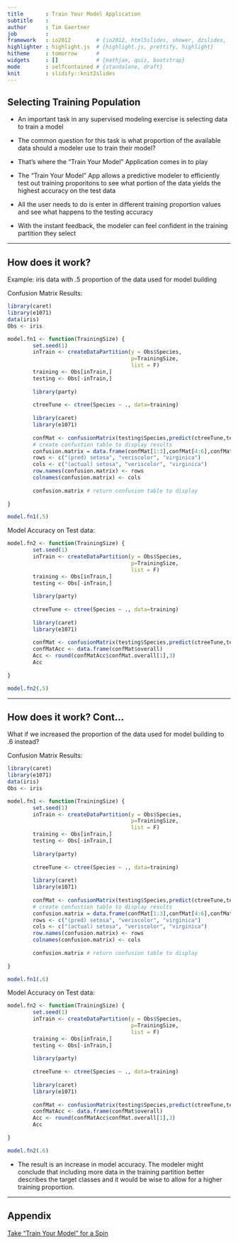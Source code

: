 ```yaml
---
title       : Train Your Model Application
subtitle    : 
author      : Tim Gaertner
job         : 
framework   : io2012        # {io2012, html5slides, shower, dzslides, ...}
highlighter : highlight.js  # {highlight.js, prettify, highlight}
hitheme     : tomorrow      # 
widgets     : []            # {mathjax, quiz, bootstrap}
mode        : selfcontained # {standalone, draft}
knit        : slidify::knit2slides
---
```


## Selecting Training Population

- An important task in any supervised modeling exercise is selecting data to train a model

- The common question for this task is what proportion of the available data should a modeler use to train their model?

- That's where the "Train Your Model" Application comes in to play

- The "Train Your Model" App allows a predictive modeler to efficiently test out training proporitons to see what portion of the data yields the highest accuracy on the test data

- All the user needs to do is enter in different training proportion values and see what happens to the testing accuracy

- With the instant feedback, the modeler can feel confident in the training partition they select

---

## How does it work?

Example: iris data with .5 proportion of the data used for model building

Confusion Matrix Results:
```r
library(caret)
library(e1071)
data(iris)
Obs <- iris

model.fn1 <- function(TrainingSize) {
        set.seed(1)
        inTrain <- createDataPartition(y = Obs$Species, 
                                       p=TrainingSize,
                                       list = F)
        training <- Obs[inTrain,]
        testing <- Obs[-inTrain,] 
        
        library(party)
        
        ctreeTune <- ctree(Species ~ ., data=training)
        
        library(caret)
        library(e1071)
        
        confMat <- confusionMatrix(testing$Species,predict(ctreeTune,testing[,-length(names(testing))]))$table
        # create confustion table to display results 
        confusion.matrix = data.frame(confMat[1:3],confMat[4:6],confMat[7:9]) 
        rows <- c("(pred) setosa", "veriscolor", "virginica") 
        cols <- c("(actual) setosa", "veriscolor", "virginica") 
        row.names(confusion.matrix) <- rows 
        colnames(confusion.matrix) <- cols 
              
        confusion.matrix # return confusion table to display 
        
}

model.fn1(.5)
```

Model Accuracy on Test data:
```r
model.fn2 <- function(TrainingSize) {
        set.seed(1)
        inTrain <- createDataPartition(y = Obs$Species, 
                                       p=TrainingSize,
                                       list = F)
        training <- Obs[inTrain,]
        testing <- Obs[-inTrain,] 
        
        library(party)
        
        ctreeTune <- ctree(Species ~ ., data=training)
        
        library(caret)
        library(e1071)
        
        confMat <- confusionMatrix(testing$Species,predict(ctreeTune,testing[,-length(names(testing))]))
        confMatAcc <- data.frame(confMat$overall)
        Acc <- round(confMatAcc$confMat.overall[1],3)
        Acc
        
}

model.fn2(.5)
```

---

## How does it work? Cont...

What if we increased the proportion of the data used for model building to .6 instead?

Confusion Matrix Results:
```r
library(caret)
library(e1071)
data(iris)
Obs <- iris

model.fn1 <- function(TrainingSize) {
        set.seed(1)
        inTrain <- createDataPartition(y = Obs$Species, 
                                       p=TrainingSize,
                                       list = F)
        training <- Obs[inTrain,]
        testing <- Obs[-inTrain,] 
        
        library(party)
        
        ctreeTune <- ctree(Species ~ ., data=training)
        
        library(caret)
        library(e1071)
        
        confMat <- confusionMatrix(testing$Species,predict(ctreeTune,testing[,-length(names(testing))]))$table
        # create confustion table to display results 
        confusion.matrix = data.frame(confMat[1:3],confMat[4:6],confMat[7:9]) 
        rows <- c("(pred) setosa", "veriscolor", "virginica") 
        cols <- c("(actual) setosa", "veriscolor", "virginica") 
        row.names(confusion.matrix) <- rows 
        colnames(confusion.matrix) <- cols 
              
        confusion.matrix # return confusion table to display 
        
}

model.fn1(.6)
```


Model Accuracy on Test data:
```r
model.fn2 <- function(TrainingSize) {
        set.seed(1)
        inTrain <- createDataPartition(y = Obs$Species, 
                                       p=TrainingSize,
                                       list = F)
        training <- Obs[inTrain,]
        testing <- Obs[-inTrain,] 
        
        library(party)
        
        ctreeTune <- ctree(Species ~ ., data=training)
        
        library(caret)
        library(e1071)
        
        confMat <- confusionMatrix(testing$Species,predict(ctreeTune,testing[,-length(names(testing))]))
        confMatAcc <- data.frame(confMat$overall)
        Acc <- round(confMatAcc$confMat.overall[1],3)
        Acc
        
}

model.fn2(.6)
```

- The result is an increase in model accuracy. The modeler might conclude that including more data in the training partition better describes the target classes and it would be wise to allow for a higher training proportion.

---

## Appendix

[Take "Train Your Model" for a Spin](https://timgaertner.shinyapps.io/TrainYourModel)